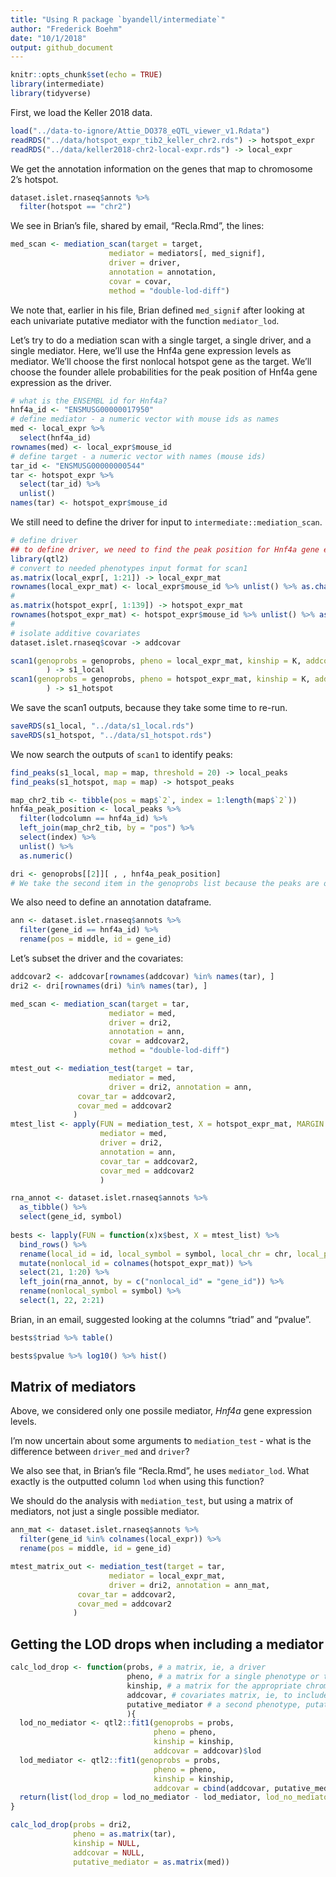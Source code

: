 ```yaml
---
title: "Using R package `byandell/intermediate`"
author: "Frederick Boehm"
date: "10/1/2018"
output: github_document
---
```


```r
knitr::opts_chunk$set(echo = TRUE)
library(intermediate)
library(tidyverse)
```

First, we load the Keller 2018 data.

```r
load("../data-to-ignore/Attie_DO378_eQTL_viewer_v1.Rdata")
readRDS("../data/hotspot_expr_tib2_keller_chr2.rds") -> hotspot_expr
readRDS("../data/keller2018-chr2-local-expr.rds") -> local_expr
```

We get the annotation information on the genes that map to chromosome 2's hotspot.

```r
dataset.islet.rnaseq$annots %>%
  filter(hotspot == "chr2")
```




We see in Brian's file, shared by email, "Recla.Rmd", the lines:

```r
med_scan <- mediation_scan(target = target,
                      mediator = mediators[, med_signif],
                      driver = driver,
                      annotation = annotation,
                      covar = covar,
                      method = "double-lod-diff")
```

We note that, earlier in his file, Brian defined `med_signif` after looking at each univariate putative mediator with the function `mediator_lod`.




Let's try to do a mediation scan with a single target, a single driver, and a single mediator. Here, we'll use the Hnf4a gene expression levels as mediator. We'll choose the first nonlocal hotspot gene as the target. We'll choose the founder allele probabilities for the peak position of Hnf4a gene expression as the driver.

```r
# what is the ENSEMBL id for Hnf4a?
hnf4a_id <- "ENSMUSG00000017950"
# define mediator - a numeric vector with mouse ids as names
med <- local_expr %>%
  select(hnf4a_id)
rownames(med) <- local_expr$mouse_id
# define target - a numeric vector with names (mouse ids)
tar_id <- "ENSMUSG00000000544"
tar <- hotspot_expr %>%
  select(tar_id) %>%
  unlist()
names(tar) <- hotspot_expr$mouse_id
```

We still need to define the driver for input to `intermediate::mediation_scan`.

```r
# define driver
## to define driver, we need to find the peak position for Hnf4a gene expression levels
library(qtl2)
# convert to needed phenotypes input format for scan1
as.matrix(local_expr[, 1:21]) -> local_expr_mat
rownames(local_expr_mat) <- local_expr$mouse_id %>% unlist() %>% as.character()
#
as.matrix(hotspot_expr[, 1:139]) -> hotspot_expr_mat
rownames(hotspot_expr_mat) <- hotspot_expr$mouse_id %>% unlist() %>% as.character()
#
# isolate additive covariates
dataset.islet.rnaseq$covar -> addcovar
```



```r
scan1(genoprobs = genoprobs, pheno = local_expr_mat, kinship = K, addcovar = addcovar, reml = TRUE
        ) -> s1_local
scan1(genoprobs = genoprobs, pheno = hotspot_expr_mat, kinship = K, addcovar = addcovar, reml = TRUE
        ) -> s1_hotspot

```


We save the scan1 outputs, because they take some time to re-run.

```r
saveRDS(s1_local, "../data/s1_local.rds")
saveRDS(s1_hotspot, "../data/s1_hotspot.rds")
```



We now search the outputs of `scan1` to identify peaks:

```r
find_peaks(s1_local, map = map, threshold = 20) -> local_peaks
find_peaks(s1_hotspot, map = map) -> hotspot_peaks
```

```r
map_chr2_tib <- tibble(pos = map$`2`, index = 1:length(map$`2`))
hnf4a_peak_position <- local_peaks %>%
  filter(lodcolumn == hnf4a_id) %>% 
  left_join(map_chr2_tib, by = "pos") %>%
  select(index) %>% 
  unlist() %>%
  as.numeric()

```



```r
dri <- genoprobs[[2]][ , , hnf4a_peak_position] 
# We take the second item in the genoprobs list because the peaks are on chromosome TWO
```

We also need to define an annotation dataframe.

```r
ann <- dataset.islet.rnaseq$annots %>%
  filter(gene_id == hnf4a_id) %>% 
  rename(pos = middle, id = gene_id)
```

Let's subset the driver and the covariates:

```r
addcovar2 <- addcovar[rownames(addcovar) %in% names(tar), ]
dri2 <- dri[rownames(dri) %in% names(tar), ]
```




```r
med_scan <- mediation_scan(target = tar,
                      mediator = med,
                      driver = dri2,
                      annotation = ann,
                      covar = addcovar2,
                      method = "double-lod-diff")

```


```r
mtest_out <- mediation_test(target = tar,
                      mediator = med,
                      driver = dri2, annotation = ann, 
               covar_tar = addcovar2, 
               covar_med = addcovar2
              )
mtest_list <- apply(FUN = mediation_test, X = hotspot_expr_mat, MARGIN = 2,
                    mediator = med, 
                    driver = dri2, 
                    annotation = ann,
                    covar_tar = addcovar2,
                    covar_med = addcovar2
                    )
```


```r
rna_annot <- dataset.islet.rnaseq$annots %>%
  as_tibble() %>%
  select(gene_id, symbol)
  
bests <- lapply(FUN = function(x)x$best, X = mtest_list) %>% 
  bind_rows() %>%
  rename(local_id = id, local_symbol = symbol, local_chr = chr, local_pos = pos) %>%
  mutate(nonlocal_id = colnames(hotspot_expr_mat)) %>%
  select(21, 1:20) %>%
  left_join(rna_annot, by = c("nonlocal_id" = "gene_id")) %>%
  rename(nonlocal_symbol = symbol) %>%
  select(1, 22, 2:21)
```

Brian, in an email, suggested looking at the columns "triad" and "pvalue".


```r
bests$triad %>% table()
```


```r
bests$pvalue %>% log10() %>% hist()
```

## Matrix of mediators

Above, we considered only one possile mediator, *Hnf4a* gene expression levels.

I'm now uncertain about some arguments to `mediation_test` - what is the difference between `driver_med` and `driver`?

We also see that, in Brian's file "Recla.Rmd", he uses `mediator_lod`. What exactly is the outputted column `lod` when using this function?

We should do the analysis with `mediation_test`, but using a matrix of mediators, not just a single possible mediator.

```r
ann_mat <- dataset.islet.rnaseq$annots %>%
  filter(gene_id %in% colnames(local_expr)) %>% 
  rename(pos = middle, id = gene_id)
```


```r
mtest_matrix_out <- mediation_test(target = tar,
                      mediator = local_expr_mat,
                      driver = dri2, annotation = ann_mat, 
               covar_tar = addcovar2, 
               covar_med = addcovar2
              )

```

## Getting the LOD drops when including a mediator

```r
calc_lod_drop <- function(probs, # a matrix, ie, a driver
                          pheno, # a matrix for a single phenotype or target
                          kinship, # a matrix for the appropriate chromosome
                          addcovar, # covariates matrix, ie, to include in both model fits
                          putative_mediator # a second phenotype, putative intermediate
                          ){
  lod_no_mediator <- qtl2::fit1(genoprobs = probs, 
                                pheno = pheno, 
                                kinship = kinship, 
                                addcovar = addcovar)$lod
  lod_mediator <- qtl2::fit1(genoprobs = probs, 
                                pheno = pheno, 
                                kinship = kinship, 
                                addcovar = cbind(addcovar, putative_mediator))$lod
  return(list(lod_drop = lod_no_mediator - lod_mediator, lod_no_mediator = lod_no_mediator, lod_with_mediator = lod_mediator))
}
```

```r
calc_lod_drop(probs = dri2, 
              pheno = as.matrix(tar),
              kinship = NULL,
              addcovar = NULL, 
              putative_mediator = as.matrix(med))
```




